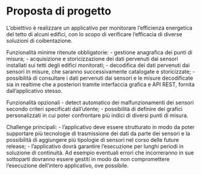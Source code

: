 # Proposta di progetto

L'obiettivo è realizzare un applicativo per monitorare l'efficienza energetica del tetto di alcuni edifici, con lo scopo di verificare l'efficacia di diverse soluzioni di coibentazione.

Funzionalità minime ritenute obbligatorie:
- gestione anagrafica dei punti di misura;
- acquisizione e storicizzazione dei dati pervenuti dai sensori installati sui tetti degli edifici monitorati;
- decodifica dei dati pervenuti dai sensori in misure, che saranno successivamente catalogate e storicizzate;
- possibilità di consultare i dati pervenuti dai sensori e le misure decodificate sia in realtime che a posteriori tramite interfaccia grafica e API REST, fornita dall'applicativo stesso.

Funzionalità opzionali
- detect automatico dei malfunzionamenti dei sensori secondo criteri specificati dall'utente;
- possibilità di definire dei grafici personalizzati in cui poter confrontare più indici di diversi punti di misura.

Challenge principali:
- l'applicativo deve essere strutturato in modo da poter supportare più tecnologie di trasmissione dei dati da parte dei sensori e la possibilità di aggiungere più tipologie di sensori nel corso delle future release;
- l'applicativo dovrà garantire l'esecuzione per lunghi periodi in soluzione di continuità. Ad esempio eventuali errori che incorreranno in sue sottoparti dovranno essere gestiti in modo da non compromettere l'esecuzione dell'intero applicativo, ove possibile.
